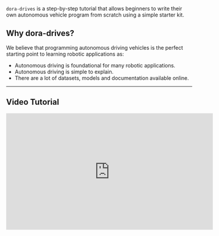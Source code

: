 `dora-drives` is a step-by-step tutorial that allows beginners to write their own autonomous vehicle program from scratch using a simple starter kit.

## Why dora-drives?

We believe that programming autonomous driving vehicles is the perfect starting point to learning robotic applications as:
- Autonomous driving is foundational for many robotic applications.
- Autonomous driving is simple to explain.
- There are a lot of datasets, models and documentation available online.

---

## Video Tutorial

<iframe width="560" height="315" src="https://www.youtube.com/embed/HDwXCKPySIs" title="YouTube video player" frameborder="0" allow="accelerometer; autoplay; clipboard-write; encrypted-media; gyroscope; picture-in-picture; web-share" allowfullscreen></iframe>

